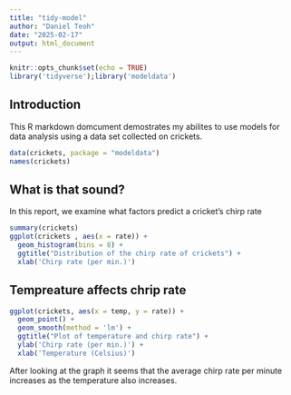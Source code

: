 ```yaml
---
title: "tidy-model"
author: "Daniel Teoh"
date: "2025-02-17"
output: html_document
---
```


```r
knitr::opts_chunk$set(echo = TRUE)
library('tidyverse');library('modeldata')
```

## Introduction

This R markdown domcument demostrates my abilites to use models for data analysis using a data set collected on crickets.

```r
data(crickets, package = "modeldata")
names(crickets)
```

## What is that sound?

In this report, we examine what factors predict a cricket's chirp rate

```r
summary(crickets)
ggplot(crickets , aes(x = rate)) + 
  geom_histogram(bins = 8) +
  ggtitle("Distribution of the chirp rate of crickets") +
  xlab('Chirp rate (per min.)')
```

## Tempreature affects chrip rate
```r
ggplot(crickets, aes(x = temp, y = rate)) +
  geom_point() +
  geom_smooth(method = 'lm') +
  ggtitle("Plot of temperature and chirp rate") +
  ylab('Chirp rate (per min.)') +
  xlab('Temperature (Celsius)')
```
After looking at the graph it seems that the average chirp rate per minute
increases as the temperature also increases.
